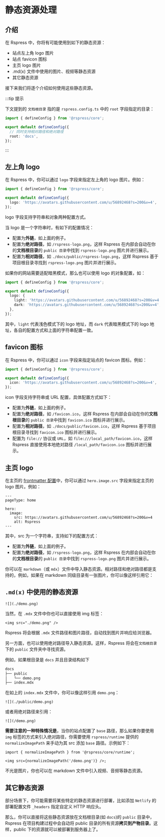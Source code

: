 # 静态资源处理

## 介绍

在 Rspress 中，你将有可能使用到如下的静态资源：

- 站点左上角 logo 图片
- 站点 favicon 图标
- 主页 logo 图片
- .md(x) 文件中使用的图片、视频等静态资源
- 其它静态资源

接下来我们将逐个介绍如何使用这些静态资源。

:::tip 提示

下文提到的 `文档根目录` 指的是 `rspress.config.ts` 中的 `root` 字段指定的目录：

```ts title="rspress.config.ts"
import { defineConfig } from '@rspress/core';

export default defineConfig({
  // 同时支持相对路径和绝对路径
  root: 'docs',
});
```

:::

## 左上角 logo

在 Rspress 中，你可以通过 `logo` 字段来指定左上角的 logo 图片。例如：

```ts title="rspress.config.ts"
import { defineConfig } from '@rspress/core';

export default defineConfig({
  logo: 'https://avatars.githubusercontent.com/u/56892468?s=200&v=4',
});
```

logo 字段支持字符串和对象两种配置方式。

当 logo 是一个字符串时，有如下的配置情况：

- 配置为**外链**，如上面的例子。
- 配置为**绝对路径**，如 `/rspress-logo.png`，这样 Rspress 在内部会自动在你的**文档根目录**的 `public 目录`中找到 `rspress-logo.png` 图片并进行展示。
- 配置为**相对路径**，如 `./docs/public/rspress-logo.png`，这样 Rspress 基于项目根目录寻找到 `rspress-logo.png` 图片并进行展示。

如果你的网站需要适配暗黑模式，那么也可以使用 logo 的对象配置，如：

```ts title="rspress.config.ts"
import { defineConfig } from '@rspress/core';

export default defineConfig({
  logo: {
    light: 'https://avatars.githubusercontent.com/u/56892468?s=200&v=4',
    dark: 'https://avatars.githubusercontent.com/u/56892468?s=200&v=4',
  },
});
```

其中，`light` 代表浅色模式下的 logo 地址，而 `dark` 代表暗黑模式下的 logo 地址，各自的配置方式和上面的字符串配置一致。

## favicon 图标

在 Rspress 中，你可以通过 `icon` 字段来指定站点的 favicon 图标。例如：

```ts title="rspress.config.ts"
import { defineConfig } from '@rspress/core';

export default defineConfig({
  icon: 'https://avatars.githubusercontent.com/u/56892468?s=200&v=4',
});
```

icon 字段支持字符串或 URL 配置，具体配置方式如下：

- 配置为**外链**，如上面的例子。
- 配置为**绝对路径**，如 `/favicon.ico`，这样 Rspress 在内部会自动在你的**文档根目录**的 `public 目录`中找到 `favicon.ico` 图标并进行展示。
- 配置为**相对路径**，如 `./docs/public/favicon.ico`，这样 Rspress 基于项目根目录寻找到 `favicon.ico` 图标并进行展示。
- 配置为 `file://` 协议或 `URL`，如 `file:///local_path/favicon.ico`，这样 Rspress 直接使用本地绝对路径 `/local_path/favicon.ico` 图标并进行展示。

## 主页 logo

在主页的 [frontmatter 配置](/api/config/config-frontmatter.html#hero)中，你可以通过 `hero.image.src` 字段来指定主页的 logo 图片。例如：

```mdx title="index.mdx"
---
pageType: home

hero:
  image:
    src: https://avatars.githubusercontent.com/u/56892468?s=200&v=4
    alt: Rspress
---
```

其中，src 为一个字符串，支持如下的配置方式：

- 配置为**外链**，如上面的例子。
- 配置为**绝对路径**，如 `/rspress-logo.png`，这样 Rspress 在内部会自动在你的**文档根目录**的 `public 目录`中找到 `rspress-logo.png` 图片并进行展示。

你可以在 `markdown`（或 `mdx`）文件中导入静态资源。相对路径和绝对路径都是支持的，例如，如果在 markdown 同级目录有一张图片，你可以像这样引用它：

## `.md(x)` 中使用的静态资源

```mdx
![](./demo.png)
```

当然，在 `.mdx` 文件中你也可以直接使用 img 标签：

```mdx
<img src="./demo.png" />
```

Rspress 将会根据 `.mdx` 文件路径和图片路径，自动找到图片并响应给浏览器。

另一方面，也可以使用绝对路径导入静态资源。这样，Rspress 将会在`文档根目录`下的 `public` 文件夹中寻找资源。

例如，如果根目录是 `docs` 并且目录结构如下

```txt
docs
├── public
│   └── demo.png
├── index.mdx
```

在如上的 `index.mdx` 文件中，你可以像这样引用 `demo.png`：

```mdx
![](./public/demo.png)
```

或者用绝对路径来引用：

```mdx
![](/demo.png)
```

**需要注意的一种特殊情况是**，当你的站点配置了 `base` 路径，那么如果你要使用 `img` 标签的方式来引入绝对路径，你需要使用 `rspress/runtime` 提供的 `normalizeImagePath` 来手动为其 src 添加 `base` 路径。示例如下：

```tsx title="guide.mdx"
import { normalizeImagePath } from '@rspress/core/runtime';

<img src={normalizeImagePath('/demo.png')} />;
```

不光是图片，你也可以在 markdown 文件中引入视频、音频等静态资源。

## 其它静态资源

部分场景下，你可能需要将某些特定的静态资源进行部署，比如添加 `Netlify` 的部署配置文件 `_headers` 指定自定义 HTTP 响应头。

那么，你可以直接将这些静态资源放在文档根目录(如 `docs`)的 `public` 目录中，Rspress 在项目构建过程中会自动将 public 目录的所有资源**拷贝到产物目录**。这样，public 下的资源就可以被部署到服务器上了。
